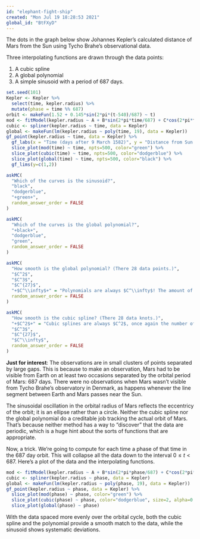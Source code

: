```yaml
---
id: "elephant-fight-ship"
created: "Mon Jul 19 18:28:53 2021"
global_id: "BtFXyD"
---
```


The dots in the graph below show Johannes Kepler's calculated distance of Mars from the Sun using Tycho Brahe's observational data.

Three interpolating functions are drawn through the data points:

1. A cubic spline
2. A global polynomial
3. A simple sinusoid with a period of 687 days.

```r
set.seed(101)
Kepler <- Kepler %>% 
  select(time, kepler.radius) %>% 
  mutate(phase = time %% 687)
orbit <- makeFun(1.52 + 0.145*sin(2*pi*(t-540)/687) ~ t)
mod <- fitModel(kepler.radius ~ A + B*sin(2*pi*time/687) + C*cos(2*pi*time/687), data = Kepler)
cubic <- spliner(kepler.radius ~ time, data = Kepler)
global <- makeFun(lm(kepler.radius ~ poly(time, 19), data = Kepler))
gf_point(kepler.radius ~ time, data = Kepler) %>%
  gf_labs(x = "Time (days after 9 March 1582)", y = "Distance from Sun (AU)") %>%
  slice_plot(mod(time) ~ time, npts=500, color="green") %>%
  slice_plot(cubic(time) ~ time, npts=500, color="dodgerblue") %>%
  slice_plot(global(time) ~ time, npts=500, color="black") %>%
  gf_lims(y=c(1,2))
```

```r
askMC(
  "Which of the curves is the sinusoid?", 
  "black",
  "dodgerblue", 
  "+green+",
  random_answer_order = FALSE
)
```

```r
askMC(
  "Which of the curves is the global polynomial?", 
  "+black+",
  "dodgerblue", 
  "green",
  random_answer_order = FALSE
)
```


```r
askMC(
  "How smooth is the global polynomial? (There 28 data points.)", 
  "$C^2$",
  "$C^3$", 
  "$C^{27}$",
  "+$C^\\infty$+" = "Polynomials are always $C^\\infty$! The amount of data has nothing to do with it.",
  random_answer_order = FALSE
)
```

```r
askMC(
  "How smooth is the cubic spline? (There 28 data knots.)", 
  "+$C^2$+" = "Cubic splines are always $C^2$, once again the number of data points is unrelated smoothness. (If there are 4 or fewer knots, the cubic spline degenerates to a global polynomial.",
  "$C^3$", 
  "$C^{27}$",
  "$C^\\infty$",
  random_answer_order = FALSE
)
```

**Just for interest**: 
The observations are in small clusters of points separated by large gaps. This is because to make an observation, Mars had to be visible from Earth on at least two occasions separated by the orbital period of Mars: 687 days. There were no observations when Mars wasn't visible from Tycho Brahe's observatory in Denmark, as happens whenever the line segment between Earth and Mars passes near the Sun.

The sinusoidal oscillation in the orbital radius of Mars reflects the eccentricy of the orbit; it is an ellipse rather than a circle. 
Neither the cubic spline nor the global polynomial do a creditable job tracking the actual orbit of Mars. That's because neither method has a way to "discover" that the data are periodic, which is a huge hint about the sorts of functions that are appropriate.

Now, a trick. We're going to compute for each time a phase of that time in the 687 day orbit. This will collapse all the data down to the interval $0 \leq t < 687$. Here's a plot of the data and the interpolating functions.

```r
mod <- fitModel(kepler.radius ~ A + B*sin(2*pi*phase/687) + C*cos(2*pi*phase/687), data = Kepler)
cubic <- spliner(kepler.radius ~ phase, data = Kepler)
global <- makeFun(lm(kepler.radius ~ poly(phase, 19), data = Kepler))
gf_point(kepler.radius ~ phase, data = Kepler) %>%
  slice_plot(mod(phase) ~ phase, color="green") %>%
  slice_plot(cubic(phase) ~ phase, color="dodgerblue", size=2, alpha=0.2) %>%
  slice_plot(global(phase) ~ phase)
```

With the data spaced more evenly over the orbital cycle, both the cubic spline and the polynomial provide a smooth match to the data, while the sinusoid shows systematic deviations.

